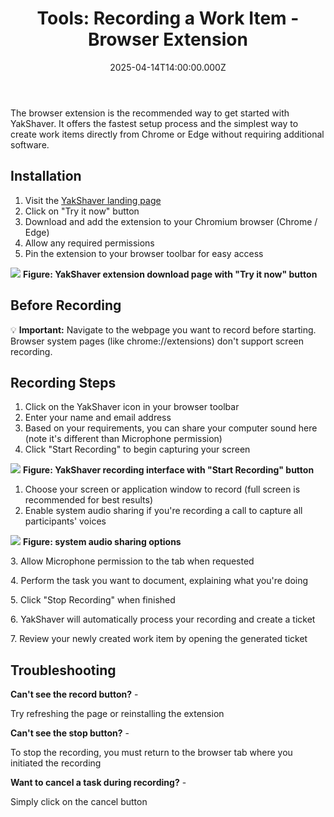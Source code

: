 ﻿---
title: 'Tools: Recording a Work Item - Browser Extension'
date: '2025-04-14T14:00:00.000Z'
displayOrder: 1
---

The browser extension is the recommended way to get started with YakShaver. It offers the fastest setup process and the simplest way to create work items directly from Chrome or Edge without requiring additional software.

## Installation

1. Visit the [YakShaver landing page](https://yakshaver.ai)
2. Click on "Try it now" button
3. Download and add the extension to your Chromium browser (Chrome / Edge)
4. Allow any required permissions
5. Pin the extension to your browser toolbar for easy access

![](/YakShaver/Docs/Try-it-now.png)
**Figure: YakShaver extension download page with "Try it now" button**

## Before Recording

💡 **Important:** Navigate to the webpage you want to record before starting. Browser system pages (like chrome://extensions) don't support screen recording.

## Recording Steps

1. Click on the YakShaver icon in your browser toolbar
2. Enter your name and email address
3. Based on your requirements, you can share your computer sound here (note it's different than Microphone permission)
4. Click "Start Recording" to begin capturing your screen

![](/YakShaver/Docs/Start-Recording.png)
**Figure: YakShaver recording interface with "Start Recording" button**

1. Choose your screen or application window to record (full screen is recommended for best results)
2. Enable system audio sharing if you're recording a call to capture all participants' voices

![](/YakShaver/Docs/Computer-audio.png)
**Figure: system audio sharing options**

3\. Allow Microphone permission to the tab when requested

4\. Perform the task you want to document, explaining what you're doing

5\. Click "Stop Recording" when finished

6\. YakShaver will automatically process your recording and create a ticket

7\. Review your newly created work item by opening the generated ticket

## Troubleshooting

**Can't see the record button?** -

Try refreshing the page or reinstalling the extension

**Can't see the stop button?** -

To stop the recording, you must return to the browser tab where you initiated the recording

**Want to cancel a task during recording?** -

Simply click on the cancel button
